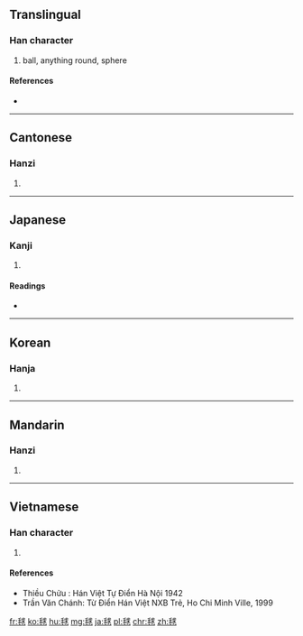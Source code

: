 {{also|球}}
==Translingual==

===Han character===
{{Han char|rn=82|rad=毛|as=07|sn=11|four=2371<sub>3</sub>|canj=竹山戈十水 (HUIJE)|ids=⿺[[毛]][[求]]}}

# ball, anything round, sphere

====References====
* {{Han ref|kx=0593.170|dkj=16837|dj=0985.270|hdz=31998.030|uh=6BEC|ud=27628|bh=B241|bd=45633}}

----

==Cantonese==

===Hanzi===
{{yue-hanzi|jyut=kau4|y=kau4}}

# {{defn|lang=yue|sort=毛07}}

----

==Japanese==

===Kanji===
{{ja-kanji|grade=|rs=毛07}}

# {{defn|lang=ja|sort=毛07}}

====Readings====
* {{ja-readings|on=[[きゅう]] (kyū)|kun=[[まり]] (mari), [[いが]] (iga)}}

----

==Korean==

===Hanja===
{{ko-hanja|hangeul=구|eumhun=|rv=gu|mr=ku|y=kwu}}

# {{defn|lang=ko|sort=毛07}}

----

==Mandarin==

===Hanzi===
{{cmn-hanzi|pin=[[qiú]] ([[qiu2]])|wg=ch'iu<sup>2</sup>}}

# {{defn|lang=cmn|sort=毛07}}

----

==Vietnamese==

===Han character===
{{vi-hantu|cầu|rs=毛07}}

# {{defn|lang=vi|sort=毛07}}

====References====
* Thiều Chửu : Hán Việt Tự Điển  Hà Nội 1942
* Trần Văn Chánh: Từ Điển Hán Việt NXB Trẻ, Ho Chi Minh Ville, 1999

[[fr:毬]]
[[ko:毬]]
[[hu:毬]]
[[mg:毬]]
[[ja:毬]]
[[pl:毬]]
[[chr:毬]]
[[zh:毬]]